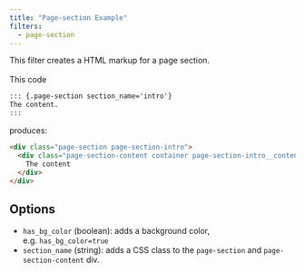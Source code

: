 ```yaml
---
title: "Page-section Example"
filters:
  - page-section
---
```


This filter creates a HTML markup for a page section.
\
\
This code

```md
::: {.page-section section_name='intro'}
The content.
:::
```

produces:

```html
<div class="page-section page-section-intro">
  <div class="page-section-content container page-section-intro__content">
    The content
  </div>
</div>
```

## Options

- `has_bg_color` (boolean): adds a background color, e.g. `has_bg_color=true`
- `section_name` (string): adds a CSS class to the `page-section` and `page-section-content` div.
